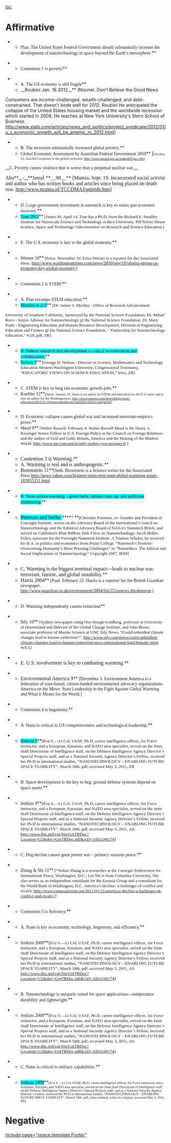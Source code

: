 [[toc]]
=Affirmative= 
**<span style="font-family: Garamond;">Plan: The United States Federal Government should substantially increase the development of nanotechnology in space beyond the Earth’s mesosphere.</span>**

**<span style="font-family: Garamond;">Contention 1 is poverty</span>**


**<span style="font-family: Garamond;">A. The US economy is still fragile</span>**
**__Roubini Jan. 16 2012__** [Nouriel. Don’t Believe the Good News
Consumers are income-challenged, wealth-challenged, and debt-constrained. That doesn’t bode well for 2012. Roubini He anticipated the collapse of the United States housing market and the worldwide recession which started in 2008. He teaches at New York University's Stern School of Business. http://www.slate.com/articles/news_and_politics/project_syndicate/2012/01/u_s_economic_growth_will_be_anemic_in_2012.html]


**<span style="font-family: Garamond;">B. The recession substantially increased global poverty.</span>**
**<span style="font-family: Garamond;">Global Economic Assessment by Austrilian Federal Government 2010</span>**<span style="font-family: Garamond; font-size: 13pt;"> [</span><span style="font-family: Garamond; font-size: 8pt;">October 12. AusAid’s response to the global recession. http://www.ausaid.gov.au/makediff/gec.cfm]</span>


__<span style="font-family: Cambria;">C. Poverty causes violence that is worse than a perpetual nuclear war.</span>__

<span style="font-family: Cambria; font-size: 12pt;">Abu</span>**__<span style="font-family: Cambria; font-size: 12pt;">-</span>__**<span style="font-family: Cambria; font-size: 12pt;">Jamal **__98__** [Mumia. Sept. 19. Incarcerated social activist and author who has written books and articles since being placed on death row. http://www.mumia.nl/TCCDMAJ/quietdv.htm]</span>

**<span style="color: #222222; font-family: Garamond;">D. Large government investment in nanotech is key to status quo economic recovery.</span>**
**<span style="background-color: aqua; font-family: Garamond;">Tour 2011</span>**<span style="font-family: Garamond; font-size: 10pt;"> [James M. April 14. Tour has a Ph.D. from the Richard E. Smalley Institute for Nanoscale Science and Technology at Rice University. Pdf before House Science, Space and Technology Subcommittee on Research and Science Education.]</span>


**<span style="font-family: Garamond;">E. The U.S. economy is key to the global economy.</span>**

**<span style="font-family: Garamond;">Werner 10</span>**<span style="font-family: Garamond; font-size: 10pt;"> [Erica. November 10. Erica Werner is a reporter for the Associated Press. </span><span style="font-family: Garamond;">[[http://www.washingtontimes.com/news/2010/nov/10/obama-strong-us-economy-key-global-recovery/]]</span><span style="font-family: Garamond; font-size: 10pt;">]</span>




**<span style="font-family: Garamond;">Contention 2 is STEM.</span>**

**<span style="font-family: Garamond;">A. Plan revamps STEM education.</span>**
**<span style="background-color: aqua; font-family: Garamond;">Murday et al 9</span>** <span style="font-family: Garamond; font-size: 10pt;">[Dr. James S. Murday - Office of Research Advancement</span>
<span style="font-family: Garamond; font-size: 10pt;">University of Southern California, Sponsored by the National Science Foundation, Dr. Mihail Roco - Senior Advisor for Nanotechnology @ the National Science Foundation, Dr. Mary Poats - Engineering Education and Human Resource Development, Division of Engineering Education and Centers @ the National Science Foundation, “ Partnership for Nanotechnology Education,” 4/28, pdf, ZR]</span>

**<span style="background-color: aqua; font-family: Garamond;">B. Federal research and development is critical to motivation and collaboration.</span>**
**<span style="background-color: aqua; font-family: Garamond;">Nelson 7</span>**<span style="font-family: Garamond; font-size: 10pt;"> [George D. Nelson - Director in Science, Mathematics and Technology Education Western Washington University, Congressional Testimony, “EDUCATORS' VIEWS ON SCIENCE EDUCATION,” lexis, ZR]</span>

**<span style="font-family: Garamond;">C. STEM is key to long run economic growth-jobs.</span>**
**<span style="font-family: Garamond;">Koebler 12</span>**<span style="font-family: Garamond; font-size: 8pt;">[Jason. January 18. Jason is an author on STEM and education for the U.S. news and is also an author for the Washingtonian. http://www.usnews.com/news/blogs/stem-education/2012/01/18/innovateeducate-launches-stem-e-magazine]</span>

**<span style="font-family: Garamond;">D. Economic collapse causes global war and increased terrorism-empirics prove.</span>**
**<span style="font-family: Garamond;">Mead 9</span>**<span style="font-family: Garamond; font-size: 10pt;"> [Walter Russell. February 4. Walter Russell Mead is the Henry A. Kissinger Senior Fellow in U.S. Foreign Policy at the Council on Foreign Relations and the author of God and Gold: Britain, America and the Making of the Modern World. http://www.tnr.com/article/only-makes-you-stronger-0.]</span>




**<span style="font-family: Garamond; font-size: 12pt;">Contention 3 is Warming.</span>**
**<span style="font-family: Garamond; font-size: 12pt;">A. Warming is real and is anthropogenic.</span>**
**<span style="font-family: Garamond; font-size: 12pt;">Borenstein 11</span>**<span style="font-family: Garamond;">[Seth. Borenstein is a Science writer for the Associated Press.[[http://news.yahoo.com/biggest-jump-ever-seen-global-warming-gases-183955211.html]]</span>

**<span style="background-color: aqua; font-family: Garamond;">B. Nano solves warming – green tech, carbon clean up, and pollution monitoring.</span>**

**<span style="background-color: aqua; font-family: Garamond; font-size: 12pt;">Peterson and Heller </span>****<span style="font-family: Garamond;">7 </span>**<span style="font-family: Garamond; font-size: 10pt;">[Christine Peterson, co- founder and President of Foresight Institute, serves on the Advisory Board of the International Council on Nanotechnology and the Editorial Advisory Board of NASA's Nanotech Briefs, and served on California's Blue Ribbon Task Force on Nanotechnology. Jacob Heller, Policy associate for the Foresight Nanotech Institute. A Truman Scholar, he received his B.A. in politics and economics from Pitzer College. “Nanotech’s Promise: Overcoming Humanity’s More Pressing Challenges” in “Nanoethics: The Ethical and Social Implications of Nanotechnology” Copyright 2007, BJM]</span>


**<span style="font-family: Garamond; font-size: 12pt;">C. Warming is the biggest terminal impact---leads to nuclear war, terrorism, famine, and global instability.</span>**
**<span style="font-family: Garamond; font-size: 12pt;">Harris 2004</span>**<span style="font-family: Garamond;"> [Paul. February 22. Harris is a reporter for the British Guardian newspaper. http://www.guardian.co.uk/environment/2004/feb/22/usnews.theobserver.]</span>


**<span style="font-family: Garamond;">D. Warming independently causes extinction</span>**

**<span style="font-family: Garamond;">Sify 10</span>**<span style="font-family: Garamond; font-size: 10pt;"> [Sydney newspaper citing Ove Hoegh-Guldberg, professor at University of Queensland and Director of the Global Change Institute, and John Bruno, associate professor of Marine Science at UNC Sify News, “Could unbridled climate changes lead to human extinction?”, http://www.sify.com/news/could-unbridled-climate-changes-lead-to-human-extinction-news-international-kgtrOhdaahc.html, WEA]</span>



**<span style="font-family: Garamond; font-size: 12pt;">E. U.S. involvement is key to combating warming.</span>**

**<span style="font-family: Garamond; font-size: 12pt;">Environmental America 9</span>**<span style="font-family: Garamond;"> [December 3. Environment America is a federation of state-based, citizen-funded environmental advocacy organizations. America on the Move: State Leadership in the Fight Against Global Warming and What it Means for the World.]</span>










**<span style="font-family: Garamond;">Contention 4 is hegemony.</span>**


**<span style="font-family: Garamond;">A. Nano is critical to US competitiveness and technological leadership.</span>**



**<span style="background-color: aqua; font-family: Garamond;">Jenkins 9</span>**<span style="font-family: Garamond; font-size: 10pt;">[Eva S.—Lt Col, USAF, Ph.D, career intelligence officer, Air Force instructor, and a European, Eurasian, and NATO area specialist, served on the Joint Staff Directorate of Intelligence staff, on the Defense Intelligence Agency Director’s Special Projects staff, and as a National Security Agency Director’s Fellow, received her Ph.D in international studies, “NANOTECHNOLOGY – ENABLING FUTURE SPACE VIABILITY”, March 18th, pdf, accessed May 3, 2011, ZR</span>


**<span style="font-family: Garamond;">B. Space development is the key to heg: ground defense systems depend on space assets.</span>**

**<span style="font-family: Garamond;">Jenkins 9</span>**<span style="font-family: Garamond; font-size: 10pt;">[Eva S.—Lt Col, USAF, Ph.D, career intelligence officer, Air Force instructor, and a European, Eurasian, and NATO area specialist, served on the Joint Staff Directorate of Intelligence staff, on the Defense Intelligence Agency Director’s Special Projects staff, and as a National Security Agency Director’s Fellow, received her Ph.D in international studies, “NANOTECHNOLOGY – ENABLING FUTURE SPACE VIABILITY”, March 18th, pdf, accessed May 3, 2011, AS. http://www.dtic.mil/cgi-bin/GetTRDoc?Location=U2&doc=GetTRDoc.pdf&AD=ADA540174]</span>


**<span style="font-family: Garamond;">C. Heg decline causes great power war – primacy sustains peace.</span>**

**<span style="font-family: Garamond;">Zhang & Shi 11</span>**<span style="font-family: Garamond; font-size: 10pt;"> [*Yuhan Zhang is a researcher at the Carnegie Endowment for International Peace, Washington, D.C.; Lin Shi is from Columbia University. She also serves as an independent consultant for the Eurasia Group and a consultant for the World Bank in Washington, D.C. America’s decline: A harbinger of conflict and rivalry, [[http://www.eastasiaforum.org/2011/01/22/americas-decline-a-harbinger-of-conflict-and-rivalry/]]]</span>




**<span style="font-family: Garamond;">Contention 5 is Solvency.</span>**



**<span style="font-family: Garamond;">A. Nano is key to economy, technology, hegemony, and efficiency.</span>**

**<span style="font-family: Garamond;">Jenkins 2009</span>**<span style="font-family: Garamond; font-size: 10pt;">[Eva S.—Lt Col, USAF, Ph.D, career intelligence officer, Air Force instructor, and a European, Eurasian, and NATO area specialist, served on the Joint Staff Directorate of Intelligence staff, on the Defense Intelligence Agency Director’s Special Projects staff, and as a National Security Agency Director’s Fellow, received her Ph.D in international studies, “NANOTECHNOLOGY – ENABLING FUTURE SPACE VIABILITY”, March 18th, pdf, accessed May 3, 2011, AS. http://www.dtic.mil/cgi-bin/GetTRDoc?Location=U2&doc=GetTRDoc.pdf&AD=ADA540174]</span>



**<span style="font-family: Garamond;">B. Nanotechnology is uniquely suited for space applications---temperature durability and lightweight.</span>**

**<span style="font-family: Garamond;">Jenkins 2009</span>**<span style="font-family: Garamond; font-size: 10pt;">[Eva S.—Lt Col, USAF, Ph.D, career intelligence officer, Air Force instructor, and a European, Eurasian, and NATO area specialist, served on the Joint Staff Directorate of Intelligence staff, on the Defense Intelligence Agency Director’s Special Projects staff, and as a National Security Agency Director’s Fellow, received her Ph.D in international studies, “NANOTECHNOLOGY – ENABLING FUTURE SPACE VIABILITY”, March 18th, pdf, accessed May 3, 2011, AS. http://www.dtic.mil/cgi-bin/GetTRDoc?Location=U2&doc=GetTRDoc.pdf&AD=ADA540174]</span>


**<span style="font-family: Garamond;">C. Nano is critical to military capabilities.</span>**

**<span style="background-color: aqua; font-family: Garamond;">Jenkins 2009</span>**<span style="font-family: Garamond; font-size: 8pt;">[Eva S.—Lt Col, USAF, Ph.D, career intelligence officer, Air Force instructor, and a European, Eurasian, and NATO area specialist, served on the Joint Staff Directorate of Intelligence staff, on the Defense Intelligence Agency Director’s Special Projects staff, and as a National Security Agency Director’s Fellow, received her Ph.D in international studies, “NANOTECHNOLOGY – ENABLING FUTURE SPACE VIABILITY”, March 18th, pdf, chart omitted, italics in original, accessed May 3, 2011, ZR]</span>
=Negative= 

[[include page="space.template.Footer"]]